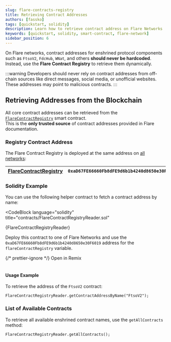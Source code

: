 ```yaml
---
slug: flare-contracts-registry
title: Retrieving Contract Addresses
authors: [fassko]
tags: [quickstart, solidity]
description: Learn how to retrieve contract address on Flare Networks
keywords: [quickstart, solidity, smart-contract, flare-network]
sidebar_position: 6
---
```



On Flare networks, contract addresses for enshrined protocol components such as `FtsoV2`, `FdcHub`, `WNat`, and others **should never be hardcoded**.
Instead, use the **Flare Contract Registry** to retrieve them dynamically.

:::warning
Developers should never rely on contract addresses from off-chain sources like direct messages, social media, or unofficial websites. These addresses may point to malicious contracts.
:::

## Retrieving Addresses from the Blockchain

All core contract addresses can be retrieved from the [`FlareContractRegistry`](/network/solidity-reference/IFlareContractRegistry) smart contract.  
This is the **only trusted source** of contract addresses provided in Flare documentation.

### Registry Contract Address

The Flare Contract Registry is deployed at the same address on [all networks](/network/solidity-reference):

| [FlareContractRegistry](/network/solidity-reference/IFlareContractRegistry) | `0xaD67FE66660Fb8dFE9d6b1b4240d8650e30F6019` |
| --------------------------------------------------------------------------- | -------------------------------------------- |

### Solidity Example

You can use the following helper contract to fetch a contract address by name:

<CodeBlock
  language="solidity"
  title="contracts/FlareContractRegistryReader.sol"
>
  {FlareContractRegistryReader}
</CodeBlock>

Deploy this contract to one of Flare Networks and use the `0xaD67FE66660Fb8dFE9d6b1b4240d8650e30F6019` address for the `flareContractRegistry` variable.

{/* prettier-ignore */}
<Remix fileName="FlareContractRegistryReader.sol">Open in Remix</Remix>
<br></br>

#### Usage Example

To retrieve the address of the `FtsoV2` contract:

```solidity
FlareContractRegistryReader.getContractAddressByName("FtsoV2");
```

### List of Available Contracts

To retrieve all available enshrined contract names, use the `getAllContracts` method:

```solidity
FlareContractRegistryReader.getAllContracts();
```
